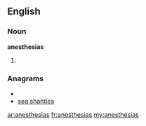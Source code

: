 ==English==

===Noun===
'''anesthesias'''

# {{plural of|[[anesthesia]]}}

===Anagrams===
* {{alphagram|aaeehinssst}}
* [[sea shanties#English|sea shanties]]

[[ar:anesthesias]]
[[fr:anesthesias]]
[[my:anesthesias]]